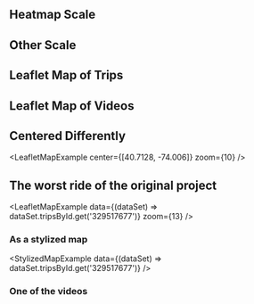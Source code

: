 
## Heatmap Scale

<Scale />

## Other Scale

<Scale scale={interpolateViridis} />

## Leaflet Map of Trips

<LeafletMapExample data="trips" />

## Leaflet Map of Videos

<LeafletMapExample data="videoCoverage" />

## Centered Differently

<LeafletMapExample center={[40.7128, -74.006]} zoom={10} />

## The worst ride of the original project

<LeafletMapExample
  data={(dataSet) => dataSet.tripsById.get('329517677')}
  zoom={13}
/>

### As a stylized map

<StylizedMapExample data={(dataSet) => dataSet.tripsById.get('329517677')} />

### One of the videos

<VideoExample name="0010" />
